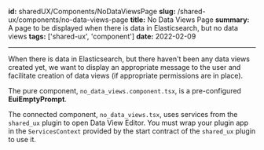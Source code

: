 **id:** sharedUX/Components/NoDataViewsPage
**slug:** /shared-ux/components/no-data-views-page
**title:** No Data Views Page
**summary:** A page to be displayed when there is data in Elasticsearch, but no data views
**tags:** ['shared-ux', 'component']
**date:** 2022-02-09

---

When there is data in Elasticsearch, but there haven't been any data views created yet, we want to display an appropriate message to the user and facilitate creation of data views (if appropriate permissions are in place).

The pure component, `no_data_views.component.tsx`, is a pre-configured **EuiEmptyPrompt**.

The connected component, `no_data_views.tsx`, uses services from the `shared_ux` plugin to open Data View Editor. You must wrap your plugin app in the `ServicesContext` provided by the start contract of the `shared_ux` plugin to use it.
